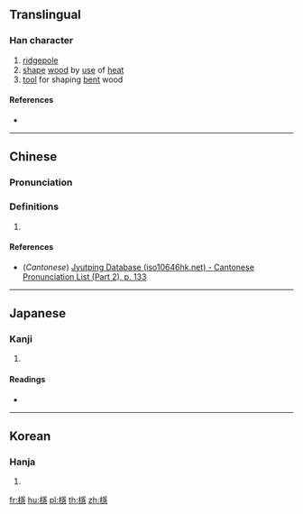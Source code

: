 {{also|櫽}}
==Translingual==

===Han character===
{{Han char|rn=75|rad=木|as=14|sn=18|four=|canj=DBMP|ids=⿰木⿱⿳爫工彐心}}

# [[ridgepole]]
# [[shape]] [[wood]] by [[use]] of [[heat]]
# [[tool]] for shaping [[bent]] wood

====References====
* {{Han ref|kx=0559.020|dkj=15747|dj=0948.180|hdz=21309.130|uh=6ABC|ud=27324}}

----

==Chinese==
{{zh-forms}}

===Pronunciation===
{{zh-pron
|m=yìn
|c=jan2
|mc=y
|oc=y
|ma=
|cat=
}}

===Definitions===
# {{rfdef|lang=zh}}

====References====
* (''Cantonese'') [http://www.iso10646hk.net/jp/document/download.jsp Jyutping Database (iso10646hk.net) - Cantonese Pronunciation List (Part 2), p. 133]

----

==Japanese==

===Kanji===
{{ja-kanji|grade=|rs=木14}}

# {{defn|lang=ja|sort=木14}}

====Readings====
* {{ja-readings|on=[[いん]] (in)|kun=[[むね]] (mune)}}

----

==Korean==

===Hanja===
{{ko-hanja|hangeul=은|eumhun=|rv=eun|mr=ŭn|y=un}}

# {{defn|lang=ko|sort=木14}}

[[fr:檼]]
[[hu:檼]]
[[pl:檼]]
[[th:檼]]
[[zh:檼]]